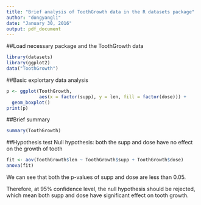 ```yaml
---
title: "Brief analysis of ToothGrowth data in the R datasets package"
author: "dongyangli"
date: "January 30, 2016"
output: pdf_document
---
```


##Load necessary package and the ToothGrowth data
```r
library(datasets)
library(ggplot2)
data("ToothGrowth")
```

##Basic explortary data analysis
```r
p <- ggplot(ToothGrowth, 
            aes(x = factor(supp), y = len, fill = factor(dose))) +
  geom_boxplot()
print(p)
```


##Brief summary
```r
summary(ToothGrowth)
```

##Hypothesis test
Null hypothesis: both the supp and dose have no effect on the growth of tooth
```r
fit <- aov(ToothGrowth$len ~ ToothGrowth$supp + ToothGrowth$dose)
anova(fit)
```
We can see that both the p-values of supp and dose are less than 0.05. 

Therefore, at 95% confidence level, the null hypothesis should be rejected, which mean both supp and dose have significant effect on tooth growth.